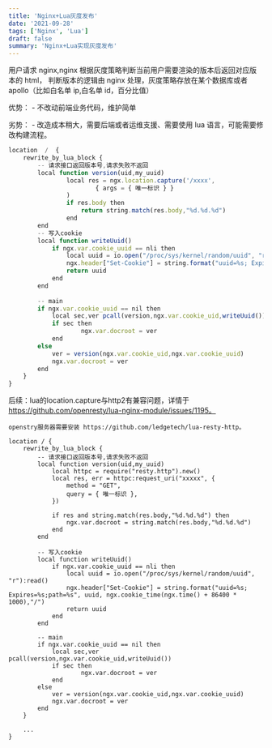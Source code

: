 ```yaml
---
title: 'Nginx+Lua灰度发布'
date: '2021-09-28'
tags: ['Nginx', 'Lua']
draft: false
summary: 'Nginx+Lua实现灰度发布'
---
```


用户请求 nginx,nginx 根据灰度策略判断当前用户需要渲染的版本后返回对应版本的 html， 判断版本的逻辑由 nginx 处理，灰度策略存放在某个数据库或者 apollo（比如白名单 ip,白名单 id，百分比值）

优势：
    - 不改动前端业务代码，维护简单

劣势：
    - 改造成本稍大，需要后端或者运维支援、需要使用 lua 语言，可能需要修改构建流程。

```javascript
location  /  {
    rewrite_by_lua_block {
        -- 请求接口返回版本号,请求失败不返回
        local function version(uid,my_uuid)
                local res = ngx.location.capture('/xxxx',
                        { args = { 唯一标识 } }
                )
                if res.body then
                    return string.match(res.body,"%d.%d.%d")
                end
        end
        -- 写入cookie
        local function writeUuid()
            if ngx.var.cookie_uuid == nli then
                local uuid = io.open("/proc/sys/kernel/random/uuid", "r"):read()
                ngx.header["Set-Cookie"] = string.format("uuid=%s; Expires=%s;path=%s", uuid, ngx.cookie_time(ngx.time() + 86400 * 1000),"/")
                return uuid
            end
        end
 
        -- main
        if ngx.var.cookie_uuid == nil then
            local sec,ver pcall(version,ngx.var.cookie_uid,writeUuid())
            if sec then
                    ngx.var.docroot = ver
            end
        else
            ver = version(ngx.var.cookie_uid,ngx.var.cookie_uuid)
            ngx.var.docroot = ver
        end
    }
}  
```

后续：lua的location.capture与http2有兼容问题，详情于 https://github.com/openresty/lua-nginx-module/issues/1195。

```openstry服务器需要安装 https://github.com/ledgetech/lua-resty-http。```

```script
location / {
    rewrite_by_lua_block {
        -- 请求接口返回版本号,请求失败不返回
        local function version(uid,my_uuid)
            local httpc = require("resty.http").new()
            local res, err = httpc:request_uri("xxxxx", {
                method = "GET",
                query = { 唯一标识 },
            })
 
            if res and string.match(res.body,"%d.%d.%d") then
                ngx.var.docroot = string.match(res.body,"%d.%d.%d")
            end
        end
 
        -- 写入cookie
        local function writeUuid()
            if ngx.var.cookie_uuid == nli then
                local uuid = io.open("/proc/sys/kernel/random/uuid", "r"):read()
                ngx.header["Set-Cookie"] = string.format("uuid=%s; Expires=%s;path=%s", uuid, ngx.cookie_time(ngx.time() + 86400 * 1000),"/")
                return uuid
            end
        end
 
        -- main
        if ngx.var.cookie_uuid == nil then
            local sec,ver pcall(version,ngx.var.cookie_uid,writeUuid())
            if sec then
                    ngx.var.docroot = ver
            end
        else
            ver = version(ngx.var.cookie_uid,ngx.var.cookie_uuid)
            ngx.var.docroot = ver
        end
    }
     
    ...
}
```